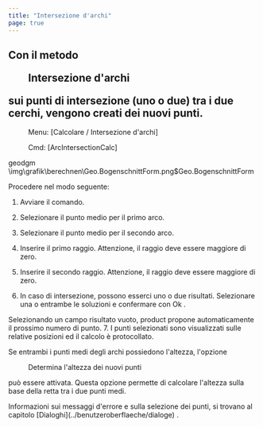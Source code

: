 ```yaml
---
title: "Intersezione d'archi"
page: true
---
```

## Con il metodo  <Menu>Intersezione d'archi</Menu>  sui punti di intersezione (uno o due) tra i due cerchi, vengono creati dei nuovi punti.
 <Menu> Menu: [Calcolare / Intersezione d'archi] </Menu> 
 <Menu> Cmd: [ArcIntersectionCalc] </Menu> 

 <Placeholder>geodgm</Placeholder><Image>\img\grafik\berechnen\Geo.BogenschnittForm.png$Geo.BogenschnittForm</Image>

Procedere nel modo seguente:

1. Avviare il comando.

2. Selezionare il punto medio per il primo arco.

3. Selezionare il punto medio per il secondo arco.

4. Inserire il primo raggio. Attenzione, il raggio deve essere maggiore di zero.

5. Inserire il secondo raggio. Attenzione, il raggio deve essere maggiore di zero.

6. In caso di intersezione, possono esserci uno o due risultati. Selezionare una o entrambe le soluzioni e confermare con <Border>   Ok   </Border> .


<Success>
Selezionando un campo risultato vuoto, 
 <Placeholder>product</Placeholder> propone automaticamente il prossimo numero di punto.

</Success>
7. I punti selezionati sono visualizzati sulle relative posizioni ed il calcolo &#232; protocollato.




Se entrambi i punti medi degli archi possiedono l&#39;altezza, l&#39;opzione  <Menu>Determina l'altezza dei nuovi punti</Menu>  pu&#242; essere attivata. Questa opzione permette di calcolare l&#39;altezza sulla base della retta tra i due punti medi.

<Success>
Informazioni sui messaggi d&#39;errore e sulla selezione dei punti, si trovano al capitolo [Dialoghi](../benutzeroberflaeche/dialoge)
.
</Success>
